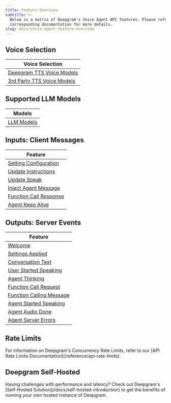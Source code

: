 ```yaml
---
title: Feature Overview
subtitle: >-
  Below is a matrix of Deepgram's Voice Agent API features. Please refer to the
  corresponding documentation for more details.
slug: docs/voice-agent-feature-overview
---
```



## Voice Selection

| Voice Selection                                            |
| ---------------------------------------------------------- |
| [Deepgram TTS Voice Models](/docs/tts-models)              |
| [3rd Party TTS Voice Models](/docs/voice-agent-tts-models) |

## Supported LLM Models

| Models                                     |
| ------------------------------------------ |
| [LLM Models](/docs/voice-agent-llm-models) |

## Inputs: Client Messages

| Feature                                                            |
| ------------------------------------------------------------------ |
| [Setting Configuration](/docs/voice-agent-setting-configuration)   |
| [Update Instructions](/docs/voice-agent-update-instructions)       |
| [Update Speak](/docs/voice-agent-update-speak)                     |
| [Inject Agent Message](/docs/voice-agent-inject-agent-message)     |
| [Function Call Response](/docs/voice-agent-function-call-response) |
| [Agent Keep Alive](/docs/agent-keep-alive)                         |

## Outputs: Server Events

| Feature                                                                |
| ---------------------------------------------------------------------- |
| [Welcome](/docs/voice-agent-welcome-message)                           |
| [Settings Applied](/docs/voice-agent-setting-applied-message)          |
| [Conversation Text](/docs/voice-agent-conversation-text)               |
| [User Started Speaking](/docs/voice-agent-user-started-speaking)       |
| [Agent Thinking](/docs/voice-agent-agent-thinking)                     |
| [Function Call Request](/docs/voice-agent-function-call-request)       |
| [Function Calling Message](/docs/voice-agent-function-calling-message) |
| [Agent Started Speaking](/docs/voice-agent-agent-started-speaking)     |
| [Agent Audio Done](/docs/voice-agent-agent-audio-done)                 |
| [Agent Server Errors](/docs/voice-agent-server-errors)                 |

## Rate Limits

<Info>
  For information on Deepgram's Concurrency Rate Limits, refer to our [API Rate Limits Documentation](/reference/api-rate-limits).
</Info>

## Deepgram Self-Hosted

<Info>
  Having challenges with performance and latency? Check out Deepgram's [Self-Hosted Solution](/docs/self-hosted-introduction) to get the benefits of running your own hosted instance of Deepgram.
</Info>
